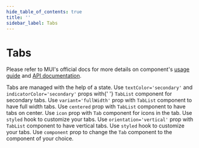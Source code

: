 ```yaml
---
hide_table_of_contents: true
title: ''
sidebar_label: Tabs
---
```




<h1 className='!m-0'>Tabs</h1>

<div className='template-bg-color' />

Please refer to MUI's official docs for more details on component's [usage guide](https://mui.com/material-ui/react-tabs/) and [API documentation](https://mui.com/material-ui/react-tabs/#api).

<Grid container spacing={6}>
  <Grid size={{ xs: 12, md: 6 }}>
    <CardSnippet title='Basic Tabs' code={SourceCodeTabsBasic}>
      <Typography className='mbe-4'>Tabs are managed with the help of a state.</Typography>
      <TabsBasic />
    </CardSnippet>
  </Grid>
  <Grid size={{ xs: 12, md: 6 }}>
    <CardSnippet title='Color' code={SourceCodeTabsColor}>
      <Typography className='mbe-4'>
        Use <code>textColor='secondary'</code> and <code>indicatorColor='secondary'</code> props with{' '}
        <code>TabList</code> component for secondary tabs.
      </Typography>
      <TabsColor />
    </CardSnippet>
  </Grid>
  <Grid size={{ xs: 12, md: 6 }}>
    <CardSnippet title='Full Width Tabs' code={SourceCodeTabsFullWidth}>
      <Typography className='mbe-4'>
        Use <code>variant='fullWidth'</code> prop with <code>TabList</code> component to have full width tabs.
      </Typography>
      <TabsFullWidth />
    </CardSnippet>
  </Grid>
  <Grid size={{ xs: 12, md: 6 }}>
    <CardSnippet title='Centered Tabs' code={SourceCodeTabsCentered}>
      <Typography className='mbe-4'>
        Use <code>centered</code> prop with <code>TabList</code> component to have tabs on center.
      </Typography>
      <TabsCentered />
    </CardSnippet>
  </Grid>
  <Grid size={{ xs: 12, md: 6 }}>
    <CardSnippet title='Icon Tabs' code={SourceCodeTabsIcon}>
      <Typography className='mbe-4'>
        Use <code>icon</code> prop with <code>Tab</code> component for icons in the tab.
      </Typography>
      <TabsIcon />
    </CardSnippet>
  </Grid>
  <Grid size={{ xs: 12, md: 6 }}>
    <CardSnippet title='Customized Tabs' code={SourceCodeTabsCustomized}>
      <Typography className='mbe-4'>
        Use <code>styled</code> hook to customize your tabs.
      </Typography>
      <TabsCustomized />
    </CardSnippet>
  </Grid>
  <Grid size={{ xs: 12, md: 6 }}>
    <CardSnippet title='Vertical Tabs' code={SourceCodeTabsVertical}>
      <Typography className='mbe-4'>
        Use <code>orientation='vertical'</code> prop with <code>TabList</code> component to have vertical tabs.
      </Typography>
      <TabsVertical />
    </CardSnippet>
  </Grid>
  <Grid size={{ xs: 12, md: 6 }}>
    <CardSnippet title='Customized Vertical Tabs' code={SourceCodeTabsCustomizedVertical}>
      <Typography className='mbe-4'>
        Use <code>styled</code> hook to customize your tabs.
      </Typography>
      <TabsCustomizedVertical />
    </CardSnippet>
  </Grid>
  <Grid size={{ xs: 12, md: 6 }}>
    <CardSnippet title='Nav Tabs' code={SourceCodeTabsNav}>
      <Typography className='mbe-4'>
        Use <code>component</code> prop to change the <code>Tab</code> component to the component of your choice.
      </Typography>
      <TabsNav />
    </CardSnippet>
  </Grid>
</Grid>
